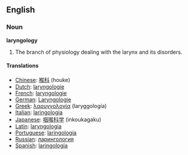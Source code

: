 ==English==

===Noun===
'''laryngology'''

#The branch of physiology dealing with the larynx and its disorders.

====Translations====
*[[Chinese]]: [[喉科]] (houke)
*[[Dutch]]: [[laryngologie]]
*[[French]]: [[laryngologie]]
*[[German]]: [[Laryngologie]]
*[[Greek]]: [[λαρυγγολογία]] (laryggología)
*[[Italian]]: [[laringologia]]
*[[Japanese]]: [[咽喉科学]] (inkoukagaku)
*[[Latin]]: [[laryngologia]]
*[[Portuguese]]: [[laringologia]]
*[[Russian]]: [[ларингология]]
*[[Spanish]]: [[laringología]]